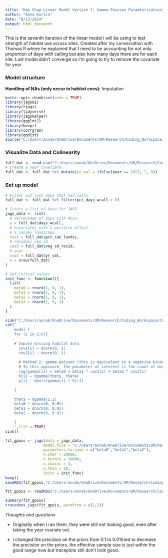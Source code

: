 ```yaml
---
title: "Hab Chap Linear Model Version 7: Gamma-Poisson Paramterization"
author: "Anna Kurtin"
date: "9/13/2024"
output: html_document
---
```


This is the seventh iteration of the linear model I will be using to test strength of habitat use across sites. Created after my conversation with Thomas R where he explained that I need to be accounting for not only proportion of days with calling but also how many days there are for each site. Last model didn't converge so I'm going to try to remove the covariate for year 

### Model structure



**Handling of NAs (only occur in habitat covs):** Imputation 


```r
knitr::opts_chunk$set(echo = TRUE)
library(jagsUI)
library(rjags)
library(tidyverse)
library(jagshelper)
library(ggplot2)
library(beepr)
library(corrgram)
library(ggdist)
source("C:/Users/annak/OneDrive/Documents/UM/Research/Coding_Workspace/Cuckoo-Research/R_Scripts/5_Visualization/Create_HexCodes_CuckooColorBlind.R")
```


### Visualize Data and Colinearity 

```R
full_dat <- read.csv("C:/Users/annak/OneDrive/Documents/UM/Research/Coding_Workspace/Cuckoo-Research/Data/Habitat_Model_Covariates/Linear_Model/HabChap_22-23_DaysCalls_HabCovs_9-12.csv")
# Create a year covariate
full_dat <- full_dat %>% mutate(yr_val = ifelse(year == 2023, 1, 0))
```

### Set up model 

```R
# Filter out just days that had calls
full_dat <- full_dat %>% filter(pct_days_wcall > 0)
```

```R
# Create a list of data for JAGS
jags_data <- list(
  # Percentage of days with bbcu 
  y = full_dat$days_wcall,
  # Covariates with a positive effect
  # % canopy landscape
  cov1 = full_dat$pct_can_landsc,
  # residual veg sd
  cov2 = full_dat$veg_sd_resid,
  # year
  cov3 = full_dat$yr_val,
  n = nrow(full_dat)
)

# Set initial values 
init_func <- function(){
  list(
    beta0 = rnorm(1, 0, 1), 
    beta1 = rnorm(1, 0, 1),
    beta2 = rnorm(1, 0, 1),
    beta3 = rnorm(1, 0, 1)
  )
}
```

```R
sink("C:/Users/annak/OneDrive/Documents/UM/Research/Coding_Workspace/Cuckoo-Research/R_Scripts/2_Analyses/Habitat_Chapter/Poisson_Model/Model_Structure_Files/JAGS_HabLMod7_GamPois.jags")
cat("
    model {
    for (i in 1:n){
    
    # Impute missing habitat data
      cov1[i] ~ dnorm(0, 1)
      cov2[i] ~ dnorm(0, 1)
    
      # Method 2: gamma-poisson (this is equivalent to a negative binomial)
      # In this approach, the parameter of interest is the count of days with calls but we're also feeding it the number of days that we recorded 
      log(gamma[i]) = beta0 + beta1 * cov1[i] + beta2 * cov2[i] 
      h[i] ~ dgamma(theta, theta)
      y[i] ~ dpois(gamma[i] * h[i])
      
    }

    theta ~ dgamma(1,1)
    beta0 ~ dnorm(0, 0.01)
    beta1 ~ dnorm(0, 0.01)
    beta2 ~ dnorm(0, 0.01)

    }
    ",fill = TRUE)
sink()

```


```R
fit_gpois <- jags(data = jags_data, 
                 model.file = "C:/Users/annak/OneDrive/Documents/UM/Research/Coding_Workspace/Cuckoo-Research/R_Scripts/2_Analyses/Habitat_Chapter/Poisson_Model/Model_Structure_Files/JAGS_HabLMod7_GamPois.jags",
                 parameters.to.save = c("beta0","beta1","beta2"),
                 n.iter = 20000, 
                 n.burnin = 10000, 
                 n.chains = 3,
                 n.thin = 10,
                 inits = init_func)
beep()
saveRDS(fit_gpois,"C:/Users/annak/OneDrive/Documents/UM/Research/Coding_Workspace/Cuckoo-Research/R_Scripts/2_Analyses/Habitat_Chapter/Poisson_Model/Models_Ran_Outputs/LMod7_GamPois.Rdata")
```
```R
fit_gpois <- readRDS("C:/Users/annak/OneDrive/Documents/UM/Research/Coding_Workspace/Cuckoo-Research/R_Scripts/2_Analyses/Habitat_Chapter/Poisson_Model/Models_Ran_Outputs/LMod7_GamPois.Rdata")
```

```R
summary(fit_gpois)
tracedens_jags(fit_gpois, parmfrow = c(2,2)) 
```

*Thoughts and questions*

* Originally when I ran them, they were still not looking good, even after taking the year cvariate out. 

* I changed the precision on the priors from 0.1 to 0.01tried to decrease the precision on the priors, the effective sample size is just within the good range now but traceplots still don't look good. 